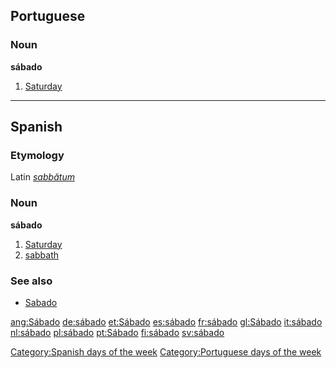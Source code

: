 ==Portuguese==
===Noun===
'''sábado'''

#[[Saturday]]

----
==Spanish==
===Etymology===
Latin ''[[sabbatum|sabbătum]]''

===Noun===
'''sábado'''

#[[Saturday]]
#[[sabbath]]

===See also===
*[[Sabado]]

[[Category:Spanish days of the week]]
[[Category:Portuguese days of the week]]

[[ang:Sábado]]
[[de:sábado]]
[[et:Sábado]]
[[es:sábado]]
[[fr:sábado]]
[[gl:Sábado]]
[[it:sábado]]
[[nl:sábado]]
[[pl:sábado]]
[[pt:Sábado]]
[[fi:sábado]]
[[sv:sábado]]